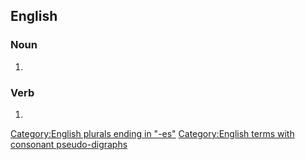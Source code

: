{{also|cross-hatches}}
==English==

===Noun===
{{head|en|noun form}}

# {{plural of|en|crosshatch}}

===Verb===
{{head|en|verb form}}

# {{en-third-person singular of|crosshatch}}

[[Category:English plurals ending in "-es"]]
[[Category:English terms with consonant pseudo-digraphs]]